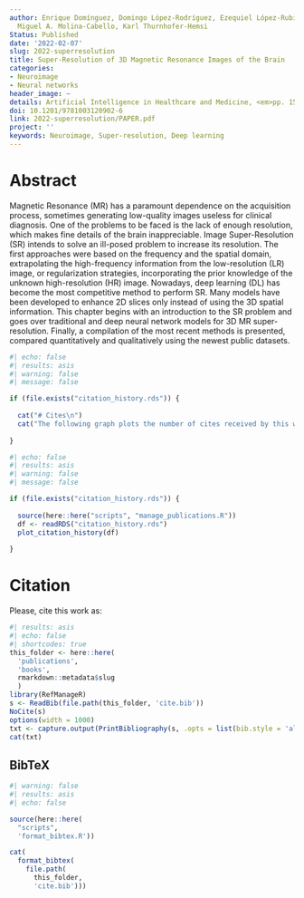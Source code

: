 ```yaml
---
author: Enrique Domínguez, Domingo López-Rodríguez, Ezequiel López-Rubio, Rosa Maza-Quiroga,
  Miguel A. Molina-Cabello, Karl Thurnhofer-Hemsi
Status: Published
date: '2022-02-07'
slug: 2022-superresolution
title: Super-Resolution of 3D Magnetic Resonance Images of the Brain
categories:
- Neuroimage
- Neural networks
header_image: ~
details: Artificial Intelligence in Healthcare and Medicine, <em>pp. 157-176</em>
doi: 10.1201/9781003120902-6
link: 2022-superresolution/PAPER.pdf
project: ''
keywords: Neuroimage, Super-resolution, Deep learning
---
```


# Abstract

Magnetic Resonance (MR) has a paramount dependence on the acquisition process, sometimes generating low-quality images useless for clinical diagnosis. One of the problems to be faced is the lack of enough resolution, which makes fine details of the brain inappreciable. Image Super-Resolution (SR) intends to solve an ill-posed problem to increase its resolution. The first approaches were based on the frequency and the spatial domain, extrapolating the high-frequency information from the low-resolution (LR) image, or regularization strategies, incorporating the prior knowledge of the unknown high-resolution (HR) image. Nowadays, deep learning (DL) has become the most competitive method to perform SR. Many models have been developed to enhance 2D slices only instead of using the 3D spatial information. This chapter begins with an introduction to the SR problem and goes over traditional and deep neural network models for 3D MR super-resolution. Finally, a compilation of the most recent methods is presented, compared quantitatively and qualitatively using the newest public datasets.

```r
#| echo: false
#| results: asis
#| warning: false
#| message: false

if (file.exists("citation_history.rds")) {
  
  cat("# Cites\n")
  cat("The following graph plots the number of cites received by this work from its publication, on a yearly basis.\n")
  
}
```

```r
#| echo: false
#| results: asis
#| warning: false
#| message: false

if (file.exists("citation_history.rds")) {
  
  source(here::here("scripts", "manage_publications.R"))
  df <- readRDS("citation_history.rds")
  plot_citation_history(df)
  
}
```


# Citation

Please, cite this work as:

```r
#| results: asis
#| echo: false
#| shortcodes: true
this_folder <- here::here(
  'publications', 
  'books', 
  rmarkdown::metadata$slug
  )
library(RefManageR)
s <- ReadBib(file.path(this_folder, 'cite.bib'))
NoCite(s) 
options(width = 1000) 
txt <- capture.output(PrintBibliography(s, .opts = list(bib.style = 'alphabetic', style = 'markdown')))
cat(txt)
```

  

::: {.callout-note appearance="minimal" collapse=true}

## BibTeX

```r
#| warning: false
#| results: asis
#| echo: false

source(here::here(
  "scripts", 
  'format_bibtex.R'))

cat(
  format_bibtex(
    file.path(
      this_folder, 
      'cite.bib')))
```

:::
